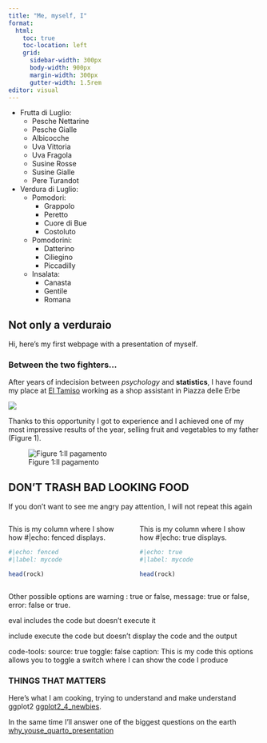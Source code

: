 ```yaml
---
title: "Me, myself, I"
format: 
  html:
    toc: true
    toc-location: left
    grid:
      sidebar-width: 300px
      body-width: 900px
      margin-width: 300px
      gutter-width: 1.5rem
editor: visual
---
```


::: column-margin
-   Frutta di Luglio:
    -   Pesche Nettarine
    -   Pesche Gialle
    -   Albicocche
    -   Uva Vittoria
    -   Uva Fragola
    -   Susine Rosse
    -   Susine Gialle
    -   Pere Turandot
-   Verdura di Luglio:
    -   Pomodori:
        -   Grappolo
        -   Peretto
        -   Cuore di Bue
        -   Costoluto
    -   Pomodorini:
        -   Datterino
        -   Ciliegino
        -   Piccadilly
    -   Insalata:
        -   Canasta
        -   Gentile
        -   Romana
:::

## Not only a verduraio

Hi, here's my first webpage with a presentation of myself.

### Between the two fighters...

After years of indecision between *psychology* and **statistics**, I have found my place at [El Tamiso](https://www.eltamiso.it/) working as a shop assistant in Piazza delle Erbe

![](img/erbe.jpg)

Thanks to this opportunity I got to experience and I achieved one of my most impressive results of the year, selling fruit and vegetables to my father (Figure 1).

![Figure 1:Il pagamento](img/pp.jpg)

::: callout-caution
## DON'T TRASH BAD LOOKING FOOD

If you don't want to see me angry pay attention, I will not repeat this again
:::

::::: columns
::: {.column width="50%"}
This is my column where I show how #\|echo: fenced displays.

```r
#|echo: fenced
#|label: mycode

head(rock)
```
:::

::: {.column width="50%"}
This is my column where I show how #\|echo: true displays.

```r
#|echo: true
#|label: mycode

head(rock)
```
:::
:::::

Other possible options are warning : true or false, message: true or false, error: false or true.

eval includes the code but doesn't execute it

include execute the code but doesn't display the code and the output

code-tools: source: true toggle: false caption: This is my code this options allows you to toggle a switch where I can show the code I produce


### THINGS THAT MATTERS

Here's what I am cooking, trying to understand and make understand ggplot2 [ggplot2_4_newbies]("~ggplot2/ggplot_for_newbies.html").

In the same time I'll answer one of the biggest questions on the earth [why_youse_quarto_presentation](whyquartopres.html)